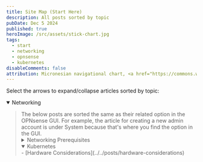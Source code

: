 ```yaml
---
title: Site Map (Start Here)
description: All posts sorted by topic
pubDate: Dec 5 2024
published: true
heroImage: /src/assets/stick-chart.jpg
tags:
  - start
  - networking
  - opnsense
  - kubernetes
disableComments: false
attribution: Micronesian navigational chart, <a href="https://commons.wikimedia.org/wiki/File:Micronesian_navigational_chart.jpg">Cullen328</a>, <a href="https://creativecommons.org/licenses/by-sa/3.0">CC BY-SA 3.0</a>, via Wikimedia Commons
---
```

Select the arrows to expand/collapse articles sorted by topic:
<details open>
<summary> Networking</summary>
<blockquote>
    The below posts are sorted the same as their related option in the OPNsense GUI. For example, the article for creating a new admin account is under System because that's where you find the option in the GUI.
    <details>
    <summary> Networking Prerequisites </summary>
    <blockquote>

    - Read OPNsense's [Hardware sizing & setup](https://docs.opnsense.org/manual/hardware.html) guide to determine if your hardware is capable of running OPNsense.
    - (Optional) For segregating network traffic across multiple VLANs, an unmanaged ethernet switch is needed. 
    
    </blockquote></details>

    <details>
    <summary> OPNsense Router </summary>
    <blockquote>

    - [OPNsense Router Intro](../../posts/opnsense-router-intro)
    
    </blockquote></details>

    <details>
    <summary> Interfaces </summary>
    <blockquote>

    - [Assign a new interface](../../posts/assign-a-new-interface)

    - [Add new VLAN interface](../../posts/add-new-vlan-interface)

    - [Setup new interface and DHCP](../../posts/setup-new-interface-and-dhcp)
    
    </blockquote></details>

    <details>
    <summary> Services </summary>
    <blockquote>

    - [Setup Split DNS via Unbound DNS](../../posts/setup-split-dns-via-unbound-dns)
    
    </blockquote></details>

    <details>
    <summary> System </summary>
    <blockquote>

    - [Create a New Administrator Account](../../posts/create-a-new-administrator-account)
    - [Disable logging into OPNsense as the root user](../../posts/disable-logging-into-opnsense-as-the-root-user)
    - [Enable SSH Server](../../posts/enable-ssh-server)
    - [Enable sudo for non-root user with admin privileges](../../posts/enable-sudo-for-non-root-user-with-admin-privileges)
    
    </blockquote></details>

    <details>
    <summary> Switch </summary>
    <blockquote>

    - [Setup Multiple VLANs for single NIC routers](../../posts/setup-multiple-vlans-for-single-nic-routers)
    </blockquote></details>
</blockquote></details>


<details open>
<summary>Kubernetes</summary>
- [Hardware Considerations](../../posts/hardware-considerations)
</details>